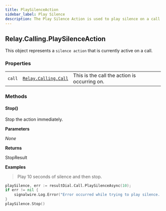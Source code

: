 ```yaml
---
title: PlaySilenceAction
sidebar_label: Play Silence
description: The Play Silence Action is used to play silence on a call.
---
```


[link]: /sdks/reference/realtime-sdk/v2/sdks/golang/calling/call

## Relay.Calling.PlaySilenceAction

This object represents a `silence action` that is currently active on a call.

### Properties

|    |   |   |
| -: | - | - |
| `call` | [`Relay.Calling.Call`][link] | This is the call the action is occurring on. |


### Methods

<div class="method-definitions"></div>

#### Stop()

Stop the action immediately.


**Parameters**

_None_

**Returns**

StopResult

**Examples**

> Play 10 seconds of silence and then stop.

```go
playSilence, err := resultDial.Call.PlaySilenceAsync(10); 
if err != nil {
	signalwire.Log.Error("Error occurred while trying to play silence. Err: %v\n", err)
}
playSilence.Stop()
```